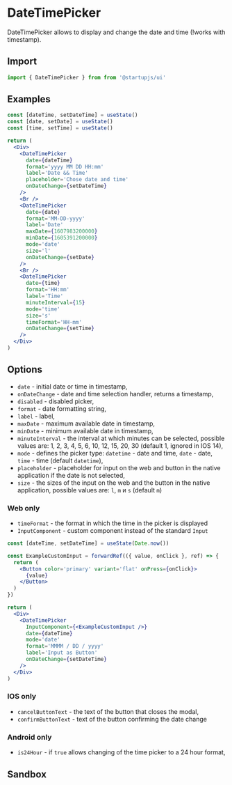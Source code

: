 
# DateTimePicker

DateTimePicker allows to display and change the date and time (!works with timestamp).

## Import

```jsx
import { DateTimePicker } from from '@startupjs/ui'
```

## Examples

```jsx example
const [dateTime, setDateTime] = useState()
const [date, setDate] = useState()
const [time, setTime] = useState()

return (
  <Div>
    <DateTimePicker
      date={dateTime}
      format='yyyy MM DD HH:mm'
      label='Date && Time'
      placeholder='Chose date and time'
      onDateChange={setDateTime}
    />
    <Br />
    <DateTimePicker
      date={date}
      format='MM-DD-yyyy'
      label='Date'
      maxDate={1607983200000}
      minDate={1605391200000}
      mode='date'
      size='l'
      onDateChange={setDate}
    />
    <Br />
    <DateTimePicker
      date={time}
      format='HH:mm'
      label='Time'
      minuteInterval={15}
      mode='time'
      size='s'
      timeFormat='HH-mm'
      onDateChange={setTime}
    />
  </Div>
)
```

## Options

- `date` - initial date or time in timestamp,
- `onDateChange` - date and time selection handler, returns a timestamp,
- `disabled` - disabled picker,
- `format` - date formatting string,
- `label` - label,
- `maxDate` - maximum available date in timestamp,
- `minDate` - minimum available date in timestamp,
- `minuteInterval` - the interval at which minutes can be selected, possible values are: 1, 2, 3, 4, 5, 6, 10, 12, 15, 20, 30 (default 1, ignored in IOS 14),
- `mode` - defines the picker type: `datetime` - date and time, `date` - date, `time` - time (default `datetime`),
- `placeholder` - placeholder for input on the web and button in the native application if the date is not selected,
- `size` - the sizes of the input on the web and the button in the native application, possible values are: `l`, `m` и `s` (default `m`)

### Web only

- `timeFormat` - the format in which the time in the picker is displayed
- `InputComponent` - custom component instead of the standard `Input`

```jsx example
const [dateTime, setDateTime] = useState(Date.now())

const ExampleCustomInput = forwardRef(({ value, onClick }, ref) => {
  return (
    <Button color='primary' variant='flat' onPress={onClick}>
      {value}
    </Button>
  )
})

return (
  <Div>
    <DateTimePicker
      InputComponent={<ExampleCustomInput />}
      date={dateTime}
      mode='date'
      format='MMMM / DD / yyyy'
      label='Input as Button'
      onDateChange={setDateTime}
    />
  </Div>
)
```

### IOS only

- `cancelButtonText` - the text of the button that closes the modal,
- `confirmButtonText` - text of the button confirming the date change

### Android only

- `is24Hour` - if `true` allows changing of the time picker to a 24 hour format,


## Sandbox

<Sandbox Component={DateTimePicker} />
